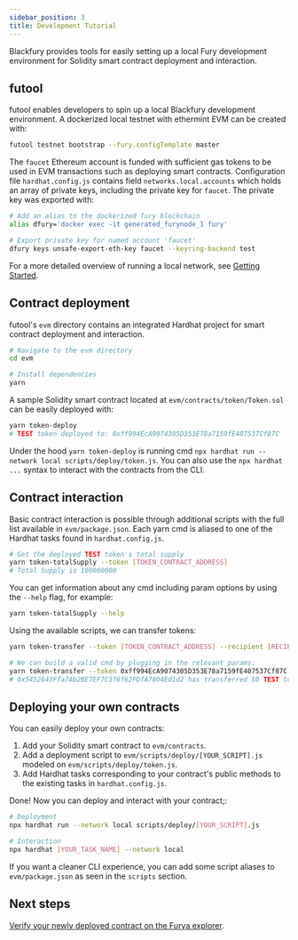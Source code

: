 ```yaml
---
sidebar_position: 3
title: Development Tutorial
---
```


Blackfury provides tools for easily setting up a local Fury development environment for Solidity smart contract deployment and interaction.

## futool

futool enables developers to spin up a local Blackfury development environment. A dockerized local testnet with ethermint EVM can be created with:

```bash
futool testnet bootstrap --fury.configTemplate master
```

The `faucet` Ethereum account is funded with sufficient gas tokens to be used in
EVM transactions such as deploying smart contracts. Configuration file
`hardhat.config.js` contains field `networks.local.accounts` which holds an
array of private keys, including the private key for `faucet`. The private key
was exported with:

```bash
# Add an alias to the dockerized fury blockchain
alias dfury='docker exec -it generated_furynode_1 fury'

# Export private key for named account 'faucet'
dfury keys unsafe-export-eth-key faucet --keyring-backend test
```

For a more detailed overview of running a local network, see [Getting Started](../cosmos/getting-started).

## Contract deployment

futool's `evm` directory contains an integrated Hardhat project for smart contract deployment and interaction.

```bash
# Navigate to the evm directory
cd evm

# Install dependencies
yarn
```

A sample Solidity smart contract located at `evm/contracts/token/Token.sol` can be easily deployed with:

```bash
yarn token-deploy
# TEST token deployed to: 0xff994EcA9074305D353E78a7159fE407537Cf87C
```

Under the hood `yarn token-deploy` is running cmd `npx hardhat run --network local scripts/deploy/token.js`. You can also use the `npx hardhat ...` syntax to interact with the contracts from the CLI.

## Contract interaction

Basic contract interaction is possible through additional scripts with the full list available in `evm/package.json`. Each yarn cmd is aliased to one of the Hardhat tasks found in `hardhat.config.js`.

```bash
# Get the deployed TEST token's total supply
yarn token-totalSupply --token [TOKEN_CONTRACT_ADDRESS]
# Total Supply is 100000000
```

You can get information about any cmd including param options by using the `--help` flag, for example:

```bash
yarn token-totalSupply --help
```

Using the available scripts, we can transfer tokens:

```bash
yarn token-transfer --token [TOKEN_CONTRACT_ADDRESS] --recipient [RECIPIENT_ADDRESS] --amount [AMOUNT]

# We can build a valid cmd by plugging in the relevant params:
yarn token-transfer --token 0xff994EcA9074305D353E78a7159fE407537Cf87C --recipient 0xdd2fd4581271e230360230f9337d5c0430bf44c0 --amount 50
# 0x5452643Ffa7Ab2BE7EF7C376f62FDfA7804Ed1d2 has transferred 50 TEST to 0xdd2fd4581271e230360230f9337d5c0430bf44c0
```

## Deploying your own contracts

You can easily deploy your own contracts:

1. Add your Solidity smart contract to `evm/contracts`.
2. Add a deployment script to `evm/scripts/deploy/[YOUR_SCRIPT].js` modeled on `evm/scripts/deploy/token.js`.
3. Add Hardhat tasks corresponding to your contract's public methods to the existing tasks in `hardhat.config.js`.

Done! Now you can deploy and interact with your contract;:

```bash
# Deployment
npx hardhat run --network local scripts/deploy/[YOUR_SCRIPT].js

# Interaction
npx hardhat [YOUR_TASK_NAME] --network local
```

If you want a cleaner CLI experience, you can add some script aliases to `evm/package.json` as seen in the `scripts` section.

## Next steps

[Verify your newly deployed contract on the Furya explorer](./contract_verification).
